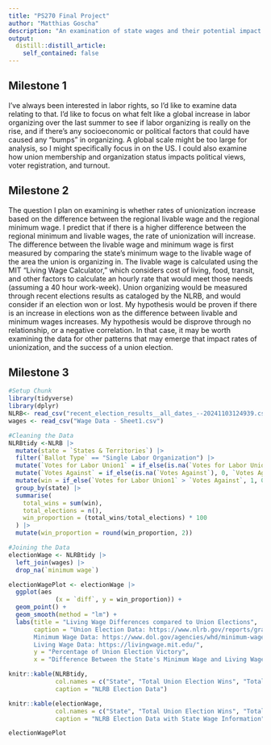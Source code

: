 ```yaml
---
title: "PS270 Final Project"
author: "Matthias Goscha"
description: "An examination of state wages and their potential impact on union elections in FY2024."
output:
  distill::distill_article:
    self_contained: false
---
```




## Milestone 1

I've always been interested in labor rights, so I'd like to examine data relating to that. I'd like to focus on what felt like a global increase in labor organizing over the last summer to see if labor organizing is really on the rise, and if there's any socioeconomic or political factors that could have caused any "bumps" in organizing. A global scale might be too large for analysis, so I might specifically focus in on the US. I could also examine how union membership and organization status impacts political views, voter registration, and turnout.

## Milestone 2

The question I plan on examining is whether rates of unionization increase based on the difference between the regional livable wage and the regional minimum wage. I predict that if there is a higher difference between the regional minimum and livable wages, the rate of unionization will increase. The difference between the livable wage and minimum wage is first measured by comparing the state's minimum wage to the livable wage of the area the union is organizing in. The livable wage is calculated using the MIT "Living Wage Calculator," which considers cost of living, food, transit, and other factors to calculate an hourly rate that would meet those needs (assuming a 40 hour work-week). Union organizing would be measured through recent elections results as cataloged by the NLRB, and would consider if an election won or lost. My hypothesis would be proven if there is an increase in elections won as the difference between livable and minimum wages increases. My hypothesis would be disprove through no relationship, or a negative correlation. In that case, it may be worth examining the data for other patterns that may emerge that impact rates of unionization, and the success of a union election.

## Milestone 3

```r
#Setup Chunk
library(tidyverse)
library(dplyr)
NLRB<- read_csv("recent_election_results__all_dates_--20241103124939.csv")
wages <- read_csv("Wage Data - Sheet1.csv")
```

```r
#Cleaning the Data
NLRBtidy <-NLRB |>
  mutate(state = `States & Territories`) |>
  filter(`Ballot Type` == "Single Labor Organization") |>
  mutate(`Votes for Labor Union1` = if_else(is.na(`Votes for Labor Union1`), 0, `Votes for Labor Union1`))|>
  mutate(`Votes Against` = if_else(is.na(`Votes Against`), 0, `Votes Against`))|>
  mutate(win = if_else(`Votes for Labor Union1` > `Votes Against`, 1, 0)) |>
  group_by(state) |>
  summarise(
    total_wins = sum(win),
    total_elections = n(),
    win_proportion = (total_wins/total_elections) * 100
  ) |>
  mutate(win_proportion = round(win_proportion, 2))

#Joining the Data
electionWage <- NLRBtidy |>
  left_join(wages) |>
  drop_na(`minimum wage`)

electionWagePlot <- electionWage |>
  ggplot(aes
             (x = `diff`, y = win_proportion)) +
  geom_point() +
  geom_smooth(method = "lm") +
  labs(title = "Living Wage Differences compared to Union Elections",
       caption = "Union Election Data: https://www.nlrb.gov/reports/graphs-data/recent-election-results
       Minimum Wage Data: https://www.dol.gov/agencies/whd/minimum-wage/state
       Living Wage Data: https://livingwage.mit.edu/",
       y = "Percentage of Union Election Victory",
       x = "Difference Between the State's Minimum Wage and Living Wage")
```

```r
knitr::kable(NLRBtidy,
             col.names = c("State", "Total Union Election Wins", "Total Union Elections", "Proportion of Wins"),
             caption = "NLRB Election Data")

knitr::kable(electionWage,
             col.names = c("State", "Total Union Election Wins", "Total Union Elections", "Proportion of Wins", "State Minimum Wage", "State Living Wage", "Difference Between Living and Minimum Wage"),
             caption = "NLRB Election Data with State Wage Information")

electionWagePlot
```


